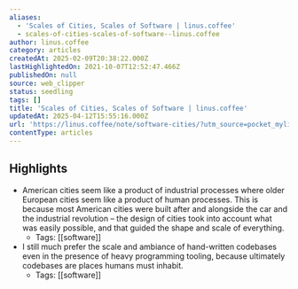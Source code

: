 ```yaml
---
aliases:
  - 'Scales of Cities, Scales of Software | linus.coffee'
  - scales-of-cities-scales-of-software--linus.coffee
author: linus.coffee
category: articles
createdAt: 2025-02-09T20:38:22.000Z
lastHighlightedOn: 2021-10-07T12:52:47.466Z
publishedOn: null
source: web_clipper
status: seedling
tags: []
title: 'Scales of Cities, Scales of Software | linus.coffee'
updatedAt: 2025-04-12T15:55:16.000Z
url: 'https://linus.coffee/note/software-cities/?utm_source=pocket_mylist'
contentType: articles
---
```

## Highlights

- American cities seem like a product of industrial processes where older European cities seem like a product of human processes. This is because most American cities were built after and alongside the car and the industrial revolution – the design of cities took into account what was easily possible, and that guided the shape and scale of everything.
    - Tags: [[software]]
- I still much prefer the scale and ambiance of hand-written codebases even in the presence of heavy programming tooling, because ultimately codebases are places humans must inhabit.
    - Tags: [[software]]
